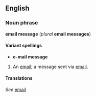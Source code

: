 ==English==
===Noun phrase===
'''email message''' (''plural'' '''email messages''')

====Variant spellings====
*'''e-mail message'''

#An [[email]]; a message sent via [[email]].

====Translations====
''See'' [[email]]